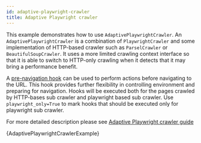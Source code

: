 ```yaml
---
id: adaptive-playwright-crawler
title: Adaptive Playwright crawler
---
```




This example demonstrates how to use <ApiLink to="class/AdaptivePlaywrightCrawler">`AdaptivePlaywrightCrawler`</ApiLink>. An <ApiLink to="class/AdaptivePlaywrightCrawler">`AdaptivePlaywrightCrawler`</ApiLink> is a combination of <ApiLink to="class/PlaywrightCrawler">`PlaywrightCrawler`</ApiLink> and some implementation of HTTP-based crawler such as <ApiLink to="class/ParselCrawler">`ParselCrawler`</ApiLink> or <ApiLink to="class/BeautifulSoupCrawler">`BeautifulSoupCrawler`</ApiLink>.
It uses a more limited crawling context interface so that it is able to switch to HTTP-only crawling when it detects that it may bring a performance benefit.

A [pre-navigation hook](/python/docs/guides/adaptive-playwright-crawler#page-configuration-with-pre-navigation-hooks) can be used to perform actions before navigating to the URL. This hook provides further flexibility in controlling environment and preparing for navigation. Hooks will be executed both for the pages crawled by HTTP-bases sub crawler and playwright based sub crawler. Use `playwright_only=True` to mark hooks that should be executed only for playwright sub crawler.

For more detailed description please see [Adaptive Playwright crawler guide](/python/docs/guides/adaptive-playwright-crawler)

<RunnableCodeBlock className="language-python" language="python">
    {AdaptivePlaywrightCrawlerExample}
</RunnableCodeBlock>
